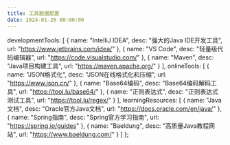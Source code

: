 ```yaml
---
title: 工具数据配置
date: 2024-01-26 00:00:00
---
```


  developmentTools: [
    { name: "IntelliJ IDEA", desc: "强大的Java IDE开发工具", url: "https://www.jetbrains.com/idea/" },
    { name: "VS Code", desc: "轻量级代码编辑器", url: "https://code.visualstudio.com/" },
    { name: "Maven", desc: "Java项目构建工具", url: "https://maven.apache.org/" }
  ],
  onlineTools: [
    { name: "JSON格式化", desc: "JSON在线格式化和压缩", url: "https://www.json.cn/" },
    { name: "Base64编码", desc: "Base64编码解码工具", url: "https://tool.lu/base64/" },
    { name: "正则表达式", desc: "正则表达式测试工具", url: "https://tool.lu/regex/" }
  ],
  learningResources: [
    { name: "Java文档", desc: "Oracle官方Java文档", url: "https://docs.oracle.com/en/java/" },
    { name: "Spring指南", desc: "Spring官方学习指南", url: "https://spring.io/guides" },
    { name: "Baeldung", desc: "高质量Java教程网站", url: "https://www.baeldung.com/" }
  ]
};